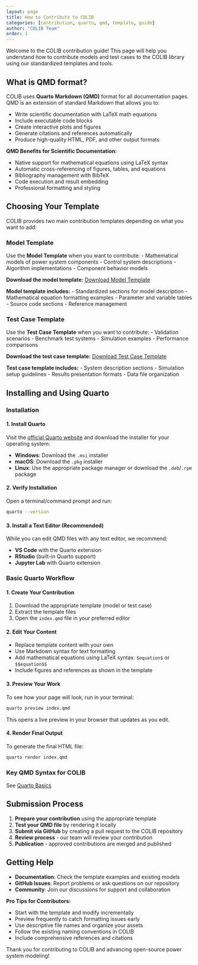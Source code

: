 ```yaml
---
layout: page 
title: How to Contribute to COLIB
categories: [contribution, quarto, qmd, template, guide]
author: "COLIB Team"
order: 1
---
```


Welcome to the COLIB contribution guide! This page will help you understand how to contribute models and test cases to the COLIB library using our standardized templates and tools.

## What is QMD format?

COLIB uses **Quarto Markdown (QMD)** format for all documentation pages. QMD is an extension of standard Markdown that allows you to:

- Write scientific documentation with LaTeX math equations
- Include executable code blocks
- Create interactive plots and figures
- Generate citations and references automatically
- Produce high-quality HTML, PDF, and other output formats

:::{.callout-note}
**QMD Benefits for Scientific Documentation:**

- Native support for mathematical equations using LaTeX syntax
- Automatic cross-referencing of figures, tables, and equations
- Bibliography management with BibTeX
- Code execution and result embedding
- Professional formatting and styling
:::

## Choosing Your Template

COLIB provides two main contribution templates depending on what you want to add:

### Model Template
Use the **Model Template** when you want to contribute:
- Mathematical models of power system components
- Control system descriptions
- Algorithm implementations
- Component behavior models

**Download the model template:**
<a href="../download/modelTemplate.zip" download="modelTemplate.zip">Download Model Template</a>

**Model template includes:**
- Standardized sections for model description
- Mathematical equation formatting examples
- Parameter and variable tables
- Source code sections
- Reference management

### Test Case Template
Use the **Test Case Template** when you want to contribute:
- Validation scenarios
- Benchmark test systems
- Simulation examples
- Performance comparisons

**Download the test case template:**
<a href="../download/testCaseTemplate.zip" download="testCaseTemplate.zip">Download Test Case Template</a>

**Test case template includes:**
- System description sections
- Simulation setup guidelines
- Results presentation formats
- Data file organization

## Installing and Using Quarto

### Installation

#### 1. Install Quarto
Visit the [official Quarto website](https://quarto.org/docs/get-started/) and download the installer for your operating system:

- **Windows**: Download the `.msi` installer
- **macOS**: Download the `.pkg` installer  
- **Linux**: Use the appropriate package manager or download the `.deb`/`.rpm` package

#### 2. Verify Installation
Open a terminal/command prompt and run:
```bash
quarto --version
```

#### 3. Install a Text Editor (Recommended)
While you can edit QMD files with any text editor, we recommend:

- **VS Code** with the Quarto extension
- **RStudio** (built-in Quarto support)
- **Jupyter Lab** with Quarto extension

### Basic Quarto Workflow

#### 1. Create Your Contribution
1. Download the appropriate template (model or test case)
2. Extract the template files
3. Open the `index.qmd` file in your preferred editor

#### 2. Edit Your Content
- Replace template content with your own
- Use Markdown syntax for text formatting
- Add mathematical equations using LaTeX syntax: `$equation$` or `$$equation$$`
- Include figures and references as shown in the template

#### 3. Preview Your Work
To see how your page will look, run in your terminal:
```bash
quarto preview index.qmd
```
This opens a live preview in your browser that updates as you edit.

#### 4. Render Final Output
To generate the final HTML file:
```bash
quarto render index.qmd
```

### Key QMD Syntax for COLIB
See [Quarto Basics](../quartoBasics/index.qmd)

## Submission Process

1. **Prepare your contribution** using the appropriate template
2. **Test your QMD file** by rendering it locally
3. **Submit via GitHub** by creating a pull request to the COLIB repository
4. **Review process** - our team will review your contribution
5. **Publication** - approved contributions are merged and published

## Getting Help

- **Documentation**: Check the template examples and existing models
- **GitHub Issues**: Report problems or ask questions on our repository
- **Community**: Join our discussions for support and collaboration

:::{.callout-tip}
**Pro Tips for Contributors:**

- Start with the template and modify incrementally
- Preview frequently to catch formatting issues early
- Use descriptive file names and organize your assets
- Follow the existing naming conventions in COLIB
- Include comprehensive references and citations
:::

Thank you for contributing to COLIB and advancing open-source power system modeling!
